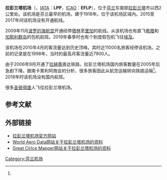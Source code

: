 {{Airport infobox
| airport_name     = 拉彭兰塔机场
| nativename       = Lappeenrannan lentoasema
| photo            = Flughafen Lappeenranta.JPG
| photosize        = 
| caption          = 机场航站楼
| type             = 民用
| run by           = Saimaan lentoasema -säätiö
| opened           = 1918年
| closed           = 
| city             = [[拉彭兰塔|拉彭兰塔]]
| location         = 拉彭兰塔
| distance_to_city = 2公里
| elevation        = 106米
| website          = {{URL|http://lppairport.fi/}}
| IATA             = LPP
| ICAO             = EFLP
| FAA              = 
| LID              = 
| coordinates      = {{coord|61|02|40|N|28|09|15|E|type:airport}}
| runway1_heading  = 06/24
| runway1_feet     = 8202
| runway1_meter    = 2500
| runway1_surface  = 沥青
| stat_year        = 2015
| stat_passenger   = 35792
| stat_cargo       = 
| stat_flight      =
| stat1-header     =
| stat1-data       =
| footnotes        =
}}
'''拉彭兰塔机场'''（{{lang-fi|Lappeenrannan lentoasema}}，[[IATA机场代码|IATA]]：'''LPP'''，[[ICAO机场代码|ICAO]]：'''EFLP'''），位于[[芬兰|芬兰]]东南部[[拉彭兰塔|拉彭兰塔]]市以西2公里处。该机场是芬兰最早的机场，建于1918年。{{link-fi|卡累利阿航空博物馆|Karjalan ilmailumuseo}}位于该机场区域内。2015至2017年间该机场没有开通航线。

2009年11月[[波罗的海航空|波罗的海航空]]开通经停[[塔林|塔林]]至[[里加|里加]]的航线。从该机场也有直飞[[希腊|希腊]]和[[加那利群岛|加那利群岛]]的包机航班。2019年春季时也有个别度假包机飞往[[埃及|埃及]]。

该机场在2010年4月的客流量达到历史顶峰。其时近11000名旅客经停该机场。之前的记录是在1998年，当时的最高月客流量近7900人。

由于2006年9月开通了[[拉赫蒂|拉赫蒂]]直达铁路，拉彭兰塔机场国内旅客数量在2005年后急剧下降。据南卡累利阿商会的分析，很多旅客因此从航空运输转向铁路运输<ref name="tut"/>。2018年时该机场没有国内航班。

很多[[圣彼得堡|圣彼得堡]]人飞往拉彭兰塔机场。

== 参考文献 ==
{{Reflist|30em|refs=
<ref name="tut">{{cite web | url = http://www.tut.fi/verne/wp-content/uploads/diplomityo_kaartinen.pdf | title = Suomen lentoliikenne vuonna 2030: neljä skenaariota | author = Kaartinen, Katja | language = fi | publisher = Tampereen teknillinen yliopisto | date = 2013-09 | accessdate = 2018-08-09 | archive-date = 2015-04-02 | archive-url = https://web.archive.org/web/20150402090254/http://www.tut.fi/verne/wp-content/uploads/diplomityo_kaartinen.pdf | dead-url = no }}</ref>}}

== 外部链接 ==
{{commonscat|Lappeenranta Airport}}
* [http://lppairport.fi/ 拉彭兰塔机场官方网站] {{Wayback|url=http://lppairport.fi/ |date=20210122021723 }} {{fi}} {{en}} {{ru}}
* [https://web.archive.org/web/20061119211232/http://www.worldaerodata.com/wad.cgi?id=FI94630 World Aero Data网站关于拉彭兰塔机场的资料] {{en}}
* [http://gc.kls2.com/airport/EFLP Great Cirlce Mapper网站关于拉彭兰塔机场的资料] {{Wayback|url=http://gc.kls2.com/airport/EFLP |date=20190608032531 }} {{en}}

{{芬兰机场}}
[[Category:芬兰机场|Category:芬兰机场]]